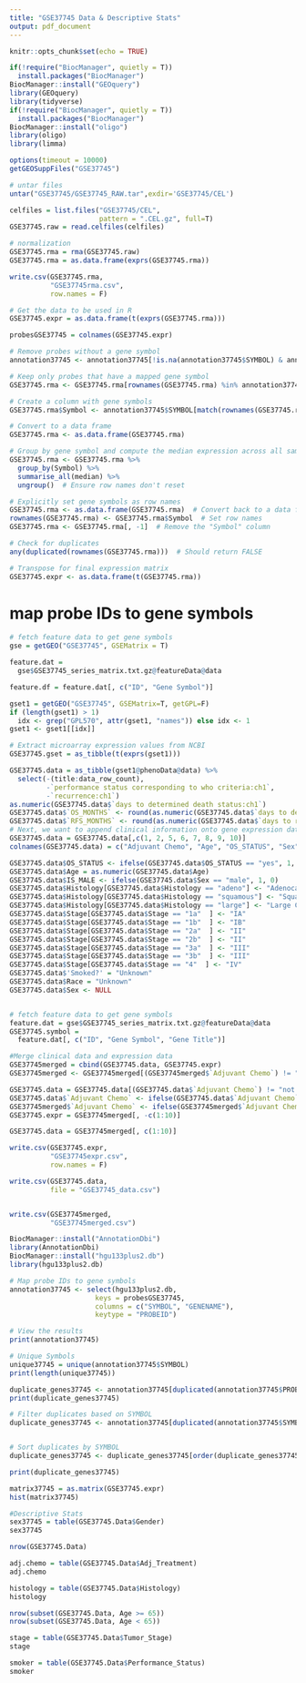 ```yaml
---
title: "GSE37745 Data & Descriptive Stats"
output: pdf_document
---
```


```r
knitr::opts_chunk$set(echo = TRUE)
```

```r
if(!require("BiocManager", quietly = T))
  install.packages("BiocManager")
BiocManager::install("GEOquery")
library(GEOquery) 
library(tidyverse)
if(!require("BiocManager", quietly = T))
  install.packages("BiocManager")
BiocManager::install("oligo")
library(oligo)
library(limma)
```

```r
options(timeout = 10000)
getGEOSuppFiles("GSE37745")

# untar files
untar("GSE37745/GSE37745_RAW.tar",exdir='GSE37745/CEL')

celfiles = list.files("GSE37745/CEL",
                      pattern = ".CEL.gz", full=T)
GSE37745.raw = read.celfiles(celfiles)

# normalization 
GSE37745.rma = rma(GSE37745.raw)
GSE37745.rma = as.data.frame(exprs(GSE37745.rma))

write.csv(GSE37745.rma, 
          "GSE37745rma.csv",
          row.names = F)

# Get the data to be used in R
GSE37745.expr = as.data.frame(t(exprs(GSE37745.rma)))

probesGSE37745 = colnames(GSE37745.expr)


```

```r
# Remove probes without a gene symbol
annotation37745 <- annotation37745[!is.na(annotation37745$SYMBOL) & annotation37745$SYMBOL != "", ]

# Keep only probes that have a mapped gene symbol
GSE37745.rma <- GSE37745.rma[rownames(GSE37745.rma) %in% annotation37745$PROBEID, ]

# Create a column with gene symbols
GSE37745.rma$Symbol <- annotation37745$SYMBOL[match(rownames(GSE37745.rma), annotation37745$PROBEID)]

# Convert to a data frame
GSE37745.rma <- as.data.frame(GSE37745.rma)

# Group by gene symbol and compute the median expression across all samples
GSE37745.rma <- GSE37745.rma %>%
  group_by(Symbol) %>%
  summarise_all(median) %>%
  ungroup()  # Ensure row names don't reset

# Explicitly set gene symbols as row names
GSE37745.rma <- as.data.frame(GSE37745.rma)  # Convert back to a data frame
rownames(GSE37745.rma) <- GSE37745.rma$Symbol  # Set row names
GSE37745.rma <- GSE37745.rma[, -1]  # Remove the "Symbol" column

# Check for duplicates
any(duplicated(rownames(GSE37745.rma)))  # Should return FALSE

# Transpose for final expression matrix
GSE37745.expr <- as.data.frame(t(GSE37745.rma))
```


# map probe IDs to gene symbols
```r
# fetch feature data to get gene symbols
gse = getGEO("GSE37745", GSEMatrix = T)

feature.dat = 
  gse$GSE37745_series_matrix.txt.gz@featureData@data

feature.df = feature.dat[, c("ID", "Gene Symbol")]

gset1 = getGEO("GSE37745", GSEMatrix=T, getGPL=F)
if (length(gset1) > 1) 
  idx <- grep("GPL570", attr(gset1, "names")) else idx <- 1
gset1 <- gset1[[idx]]

# Extract microarray expression values from NCBI
GSE37745.gset = as_tibble(t(exprs(gset1)))

GSE37745.data = as_tibble(gset1@phenoData@data) %>%
  select(-(title:data_row_count),
         -`performance status corresponding to who criteria:ch1`,
         -`recurrence:ch1`)
as.numeric(GSE37745.data$`days to determined death status:ch1`)
GSE37745.data$`OS_MONTHS` <- round(as.numeric(GSE37745.data$`days to determined death status:ch1`) / 30.44, 2)
GSE37745.data$`RFS_MONTHS` <- round(as.numeric(GSE37745.data$`days to recurrence / to last visit:ch1`) / 30.44, 2)
# Next, we want to append clinical information onto gene expression data
GSE37745.data = GSE37745.data[,c(1, 2, 5, 6, 7, 8, 9, 10)] 
colnames(GSE37745.data) = c("Adjuvant Chemo", "Age", "OS_STATUS", "Sex", "Histology", "Stage", "OS_MONTHS", "RFS_MONTHS")

GSE37745.data$OS_STATUS <- ifelse(GSE37745.data$OS_STATUS == "yes", 1, 0)
GSE37745.data$Age = as.numeric(GSE37745.data$Age)
GSE37745.data$IS_MALE <- ifelse(GSE37745.data$Sex == "male", 1, 0)
GSE37745.data$Histology[GSE37745.data$Histology == "adeno"] <- "Adenocarcinoma"
GSE37745.data$Histology[GSE37745.data$Histology == "squamous"] <- "Squamous Cell Carcinoma"
GSE37745.data$Histology[GSE37745.data$Histology == "large"] <- "Large Cell Carcinoma"
GSE37745.data$Stage[GSE37745.data$Stage == "1a"  ] <- "IA"
GSE37745.data$Stage[GSE37745.data$Stage == "1b"  ] <- "IB"
GSE37745.data$Stage[GSE37745.data$Stage == "2a"  ] <- "II"
GSE37745.data$Stage[GSE37745.data$Stage == "2b"  ] <- "II"
GSE37745.data$Stage[GSE37745.data$Stage == "3a"  ] <- "III"
GSE37745.data$Stage[GSE37745.data$Stage == "3b"  ] <- "III"
GSE37745.data$Stage[GSE37745.data$Stage == "4"  ] <- "IV"
GSE37745.data$'Smoked?' = "Unknown"
GSE37745.data$Race = "Unknown"
GSE37745.data$Sex <- NULL


# fetch feature data to get gene symbols
feature.dat = gse$GSE37745_series_matrix.txt.gz@featureData@data 
GSE37745.symbol = 
  feature.dat[, c("ID", "Gene Symbol", "Gene Title")]

```


```r
#Merge clinical data and expression data
GSE37745merged = cbind(GSE37745.data, GSE37745.expr)
GSE37745merged <- GSE37745merged[(GSE37745merged$`Adjuvant Chemo`) != "not known", ]

GSE37745.data = GSE37745.data[(GSE37745.data$`Adjuvant Chemo`) != "not known", ]
GSE37745.data$`Adjuvant Chemo` <- ifelse(GSE37745.data$`Adjuvant Chemo` == "yes", 1, 0)
GSE37745merged$`Adjuvant Chemo` <- ifelse(GSE37745merged$`Adjuvant Chemo` == "yes", 1, 0)
GSE37745.expr = GSE37745merged[, -c(1:10)]

GSE37745.data = GSE37745merged[, c(1:10)]
```

```r
write.csv(GSE37745.expr, 
          "GSE37745expr.csv",
          row.names = F)

write.csv(GSE37745.data, 
          file = "GSE37745_data.csv")


write.csv(GSE37745merged, 
          "GSE37745merged.csv")
```

```r
BiocManager::install("AnnotationDbi")
library(AnnotationDbi)
BiocManager::install("hgu133plus2.db")
library(hgu133plus2.db)

# Map probe IDs to gene symbols
annotation37745 <- select(hgu133plus2.db,
                     keys = probesGSE37745,
                     columns = c("SYMBOL", "GENENAME"),
                     keytype = "PROBEID")

# View the results
print(annotation37745)

# Unique Symbols
unique37745 = unique(annotation37745$SYMBOL)
print(length(unique37745))

duplicate_genes37745 <- annotation37745[duplicated(annotation37745$PROBEID), ]
print(duplicate_genes37745)

# Filter duplicates based on SYMBOL
duplicate_genes37745 <- annotation37745[duplicated(annotation37745$SYMBOL) | duplicated(annotation37745$SYMBOL, fromLast = TRUE), ]


# Sort duplicates by SYMBOL
duplicate_genes37745 <- duplicate_genes37745[order(duplicate_genes37745$SYMBOL), ]

print(duplicate_genes37745)
```




```r
matrix37745 = as.matrix(GSE37745.expr)
hist(matrix37745)
```


```r
#Descriptive Stats
sex37745 = table(GSE37745.Data$Gender)
sex37745

nrow(GSE37745.Data)

adj.chemo = table(GSE37745.Data$Adj_Treatment)
adj.chemo

histology = table(GSE37745.Data$Histology)
histology

nrow(subset(GSE37745.Data, Age >= 65))
nrow(subset(GSE37745.Data, Age < 65))

stage = table(GSE37745.Data$Tumor_Stage)
stage

smoker = table(GSE37745.Data$Performance_Status)
smoker
```




